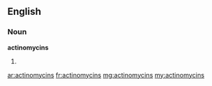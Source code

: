 ==English==

===Noun===
'''actinomycins'''

# {{plural of|[[actinomycin]]}}

[[ar:actinomycins]]
[[fr:actinomycins]]
[[mg:actinomycins]]
[[my:actinomycins]]